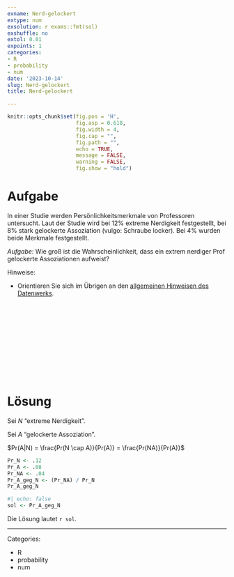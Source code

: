 ```yaml
---
exname: Nerd-gelockert
extype: num
exsolution: r exams::fmt(sol)
exshuffle: no
extol: 0.01
expoints: 1
categories:
- R
- probability
- num
date: '2023-10-14'
slug: Nerd-gelockert
title: Nerd-gelockert

---
```




```r
knitr::opts_chunk$set(fig.pos = 'H',
                      fig.asp = 0.618,
                      fig.width = 4,
                      fig.cap = "", 
                      fig.path = "",
                      echo = TRUE,
                      message = FALSE,
                      warning = FALSE,
                      fig.show = "hold")
```







# Aufgabe

In einer Studie werden Persönlichkeitsmerkmale von Professoren untersucht.
Laut der Studie wird bei 12% extreme Nerdigkeit festgestellt,
bei 8% stark gelockerte Assoziation (vulgo: Schraube locker).
Bei 4% wurden beide Merkmale festgestellt.


*Aufgabe*: Wie groß ist die Wahrscheinlichkeit, dass ein extrem nerdiger Prof gelockerte Assoziationen aufweist?


Hinweise:

- Orientieren Sie sich im Übrigen an den [allgemeinen Hinweisen des Datenwerks](https://datenwerk.netlify.app/hinweise).




</br>
</br>
</br>
</br>
</br>
</br>
</br>
</br>
</br>
</br>

# Lösung

Sei $N$ "extreme Nerdigkeit".

Sei $A$ "gelockerte Assoziation".

$Pr(A|N) = \frac{Pr(N \cap A)}{Pr(A)} = \frac{Pr(NA)}{Pr(A)}$


```r
Pr_N <- .12
Pr_A <- .08
Pr_NA <- .04
Pr_A_geg_N <- (Pr_NA) / Pr_N
Pr_A_geg_N
```


```r
#| echo: false
sol <- Pr_A_geg_N
```


Die Lösung lautet ``r sol``.




---

Categories: 

- R
- probability
- num

